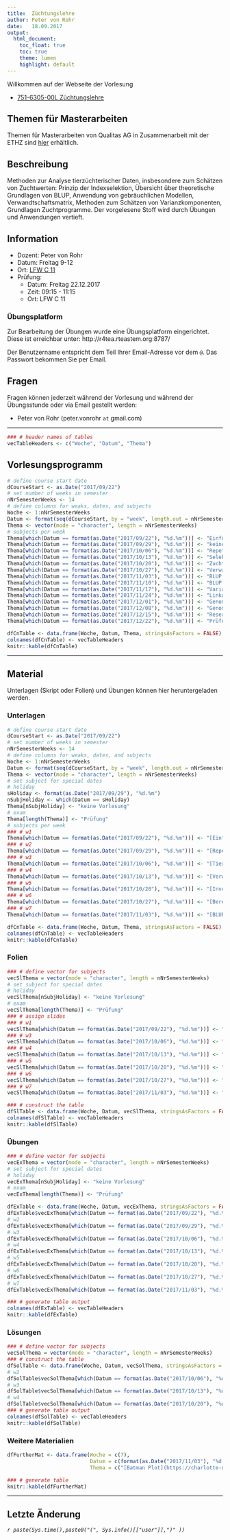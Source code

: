 ```yaml
---
title:  Züchtungslehre
author: Peter von Rohr
date:   18.09.2017
output: 
  html_document:
    toc_float: true
    toc: true
    theme: lumen
    highlight: default
---
```


Willkommen auf der Webseite der Vorlesung  

- [751-6305-00L 	Züchtungslehre](http://www.vvz.ethz.ch/Vorlesungsverzeichnis/lerneinheitPre.do?lerneinheitId=116519&semkez=2017W&lang=de)


## Themen für Masterarbeiten
Themen für Masterarbeiten von Qualitas AG in Zusammenarbeit mit der ETHZ sind [hier](https://charlotte-ngs.github.io/LBGHS2017/misc/ThemenMasterArbeiten_HS2017.html) erhältlich.


## Beschreibung
Methoden zur Analyse tierzüchterischer Daten, insbesondere zum Schätzen von Zuchtwerten: Prinzip der Indexselektion, Übersicht über theoretische Grundlagen von BLUP, Anwendung von gebräuchlichen Modellen, Verwandtschaftsmatrix, Methoden zum Schätzen von Varianzkomponenten, Grundlagen Zuchtprogramme. Der vorgelesene Stoff wird durch Übungen und Anwendungen vertieft.


## Information
- Dozent: Peter von Rohr
- Datum: Freitag 9-12
- Ort: [LFW C 11](http://www.mapsearch.ethz.ch/map/map.do?gebaeudeMap=LFW&lang=en)
- Prüfung: 
    + Datum: Freitag 22.12.2017
    + Zeit: 09:15 - 11:15
    + Ort: LFW C 11
    
### Übungsplatform
Zur Bearbeitung der Übungen wurde eine Übungsplatform eingerichtet. Diese ist erreichbar unter: http://r4tea.rteastem.org:8787/

Der Benutzername entspricht dem Teil Ihrer Email-Adresse vor dem `@`. Das Passwort bekommen Sie per Email.

## Fragen
Fragen können jederzeit während der Vorlesung und während der Übungsstunde oder via Email gestellt werden: 

- Peter von Rohr (peter.vonrohr `at` gmail.com)

--------

```r
### # header names of tables
vecTableHeaders <- c("Woche", "Datum", "Thema")
```

## Vorlesungsprogramm
```r
# define course start date
dCourseStart <- as.Date("2017/09/22")
# set number of weeks in semester
nNrSemesterWeeks <- 14
# define columns for weaks, dates, and subjects
Woche <- 1:nNrSemesterWeeks
Datum <- format(seq(dCourseStart, by = "week", length.out = nNrSemesterWeeks), "%d.%m")
Thema <- vector(mode = "character", length = nNrSemesterWeeks)
# subjects per week
Thema[which(Datum == format(as.Date("2017/09/22"), "%d.%m"))] <- "Einführung, Lineare Algebra, R"
Thema[which(Datum == format(as.Date("2017/09/29"), "%d.%m"))] <- "keine Vorlesung"
Thema[which(Datum == format(as.Date("2017/10/06"), "%d.%m"))] <- "Repetition Quantitative Genetik"
Thema[which(Datum == format(as.Date("2017/10/13"), "%d.%m"))] <- "Selektionsindex"
Thema[which(Datum == format(as.Date("2017/10/20"), "%d.%m"))] <- "Zuchtwertschätzung, Selektionsindex"
Thema[which(Datum == format(as.Date("2017/10/27"), "%d.%m"))] <- "Verwandtschaft und Inzucht"
Thema[which(Datum == format(as.Date("2017/11/03"), "%d.%m"))] <- "BLUP I"
Thema[which(Datum == format(as.Date("2017/11/10"), "%d.%m"))] <- "BLUP II"
Thema[which(Datum == format(as.Date("2017/11/17"), "%d.%m"))] <- "Varianzanalyse, Varianzkomponentenschätzung "
Thema[which(Datum == format(as.Date("2017/11/24"), "%d.%m"))] <- "Linkage disequilibrium"
Thema[which(Datum == format(as.Date("2017/12/01"), "%d.%m"))] <- "Genomische Selektion "
Thema[which(Datum == format(as.Date("2017/12/08"), "%d.%m"))] <- "Genom-weite Assoziationsstudien"
Thema[which(Datum == format(as.Date("2017/12/15"), "%d.%m"))] <- "Reserve, Fragen"
Thema[which(Datum == format(as.Date("2017/12/22"), "%d.%m"))] <- "Prüfung"

dfCnTable <- data.frame(Woche, Datum, Thema, stringsAsFactors = FALSE)
colnames(dfCnTable) <- vecTableHeaders
knitr::kable(dfCnTable)
```

--------

## Material
Unterlagen (Skript oder Folien) und Übungen können hier heruntergeladen werden. 

### Unterlagen
```r
# define course start date
dCourseStart <- as.Date("2017/09/22")
# set number of weeks in semester
nNrSemesterWeeks <- 14
# define columns for weaks, dates, and subjects
Woche <- 1:nNrSemesterWeeks
Datum <- format(seq(dCourseStart, by = "week", length.out = nNrSemesterWeeks), "%d.%m")
Thema <- vector(mode = "character", length = nNrSemesterWeeks)
# set subject for special dates
# holiday
sHoliday <- format(as.Date("2017/09/29"), "%d.%m")
nSubjHoliday <- which(Datum == sHoliday)
Thema[nSubjHoliday] <- "keine Vorlesung"
# exam
Thema[length(Thema)] <- "Prüfung"
# subjects per week
### # w1
Thema[which(Datum == format(as.Date("2017/09/22"), "%d.%m"))] <- "[Einführung in Lineare Algebra und R](https://charlotte-ngs.github.io/LBGHS2017/cn/w1/intro.pdf)"
### # w2
Thema[which(Datum == format(as.Date("2017/09/29"), "%d.%m"))] <- "[Repetition Quantitative Genetik](https://charlotte-ngs.github.io/LBGHS2017/cn/w2/rep_qg.pdf)"
### # w3
Thema[which(Datum == format(as.Date("2017/10/06"), "%d.%m"))] <- "[Tierzucht und Selektionsindex](https://charlotte-ngs.github.io/LBGHS2017/cn/w3/sel_index.pdf)"
### # w4
Thema[which(Datum == format(as.Date("2017/10/13"), "%d.%m"))] <- "[Verwandtschaft und Inzucht](https://charlotte-ngs.github.io/LBGHS2017/cn/w4/rel_inb.pdf)"
### # w5
Thema[which(Datum == format(as.Date("2017/10/20"), "%d.%m"))] <- "[Inverse Verwandtschaftsmatrix](https://charlotte-ngs.github.io/LBGHS2017/cn/w5/inverse_addrelmat.pdf)"
### # w6
Thema[which(Datum == format(as.Date("2017/10/27"), "%d.%m"))] <- "[Berechnung der Inzucht](https://charlotte-ngs.github.io/LBGHS2017/cn/w6/07_inbreeding.pdf)"
### # w7
Thema[which(Datum == format(as.Date("2017/11/03"), "%d.%m"))] <- "[BLUP](https://charlotte-ngs.github.io/LBGHS2017/cn/w7/08_blup.pdf)"

dfCnTable <- data.frame(Woche, Datum, Thema, stringsAsFactors = FALSE)
colnames(dfCnTable) <- vecTableHeaders
knitr::kable(dfCnTable)
```


### Folien
```r
### # define vector for subjects
vecSlThema = vector(mode = "character", length = nNrSemesterWeeks)
# set subject for special dates
# holiday
vecSlThema[nSubjHoliday] <- "keine Vorlesung"
# exam
vecSlThema[length(Thema)] <- "Prüfung"
### # assign slides
### # w1
vecSlThema[which(Datum == format(as.Date("2017/09/22"), "%d.%m"))] <- "[Einführung](https://charlotte-ngs.github.io/LBGHS2017/sl/w1/lbg_hs_2017_slides_einfuehrung.pdf)"
### # w3
vecSlThema[which(Datum == format(as.Date("2017/10/06"), "%d.%m"))] <- "[Repetition](https://charlotte-ngs.github.io/LBGHS2017/sl/w3/lbg_hs_2017_w3_slides_qg.pdf)"
### # w4
vecSlThema[which(Datum == format(as.Date("2017/10/13"), "%d.%m"))] <- "[Tierzucht](https://charlotte-ngs.github.io/LBGHS2017/sl/w4/lbg_hs_2017_w4_slides_index.pdf)"
### # w5
vecSlThema[which(Datum == format(as.Date("2017/10/20"), "%d.%m"))] <- "[Verwandtschaft und Inzucht](https://charlotte-ngs.github.io/LBGHS2017/sl/w5/lbg_hs_2017_w5_slides_rel_inb.pdf)"
### # w6
vecSlThema[which(Datum == format(as.Date("2017/10/27"), "%d.%m"))] <- "[Inverse Verwandtschaftsmatrix](https://charlotte-ngs.github.io/LBGHS2017/sl/w6/lbg_hs_2017_w6_slides_inverse_addrelmat.pdf)"
### # w7
vecSlThema[which(Datum == format(as.Date("2017/11/03"), "%d.%m"))] <- "[Berechnung der Inzucht](https://charlotte-ngs.github.io/LBGHS2017/sl/w7/lbg_hs_2017_w7_sl6__inbreeding.pdf)"

### # construct the table
dfSlTable <- data.frame(Woche, Datum, vecSlThema, stringsAsFactors = FALSE)
colnames(dfSlTable) <- vecTableHeaders
knitr::kable(dfSlTable)
```


### Übungen
```r
### # define vector for subjects
vecExThema = vector(mode = "character", length = nNrSemesterWeeks)
# set subject for special dates
# holiday
vecExThema[nSubjHoliday] <- "keine Vorlesung"
# exam
vecExThema[length(Thema)] <- "Prüfung"

dfExTable <- data.frame(Woche, Datum, vecExThema, stringsAsFactors = FALSE)
dfExTable$vecExThema[which(Datum == format(as.Date("2017/09/22"), "%d.%m"))] <- "keine Übung"
# w2
dfExTable$vecExThema[which(Datum == format(as.Date("2017/09/29"), "%d.%m"))] <- "[Lineare Algebra](https://charlotte-ngs.github.io/LBGHS2017/ex/w2/lbg_hs_2017_ex1_w2.pdf)"
# w3
dfExTable$vecExThema[which(Datum == format(as.Date("2017/10/06"), "%d.%m"))] <- "[Matrizen in R und Quantitative Genetik](https://charlotte-ngs.github.io/LBGHS2017/ex/w3/lbg_hs_2017_w3_ex2.pdf)"
# w4
dfExTable$vecExThema[which(Datum == format(as.Date("2017/10/13"), "%d.%m"))] <- "[Zuchtwerte](https://charlotte-ngs.github.io/LBGHS2017/ex/w4/lbg_hs_2017_w4_ex3.pdf)"
# w5
dfExTable$vecExThema[which(Datum == format(as.Date("2017/10/20"), "%d.%m"))] <- "[Geschätzte Zuchtwerte und Bestimmtheitsmass](https://charlotte-ngs.github.io/LBGHS2017/ex/w5/lbg_hs_2017_w5_ex4.pdf)"
# w6
dfExTable$vecExThema[which(Datum == format(as.Date("2017/10/27"), "%d.%m"))] <- "[Pedigree und Verwandtschaft](https://charlotte-ngs.github.io/LBGHS2017/ex/w6/lbg_hs_2017_w6_ex5.pdf)"
# w7
dfExTable$vecExThema[which(Datum == format(as.Date("2017/11/03"), "%d.%m"))] <- "[Inverse  Verwandtschaftsmatrix](https://charlotte-ngs.github.io/LBGHS2017/ex/w7/lbg_hs_2017_w7_ex6.pdf)"

### # generate table output
colnames(dfExTable) <- vecTableHeaders
knitr::kable(dfExTable)
```


### Lösungen
```r
### # define vector for subjects
vecSolThema = vector(mode = "character", length = nNrSemesterWeeks)
### # construct the table
dfSolTable <- data.frame(Woche, Datum, vecSolThema, stringsAsFactors = FALSE)
# w2
dfSolTable$vecSolThema[which(Datum == format(as.Date("2017/10/06"), "%d.%m"))] <- "[Lineare Algebra](https://charlotte-ngs.github.io/LBGHS2017/sol/w2/lbg_hs_2017_w2_sol1.pdf)"
# w3
dfSolTable$vecSolThema[which(Datum == format(as.Date("2017/10/13"), "%d.%m"))] <- "[Matrizen in R und Quantitative Genetik](https://charlotte-ngs.github.io/LBGHS2017/sol/w3/lbg_hs_2017_w3_sol2.pdf)"
# w4
dfSolTable$vecSolThema[which(Datum == format(as.Date("2017/10/20"), "%d.%m"))] <- "[Zuchtwerte](https://charlotte-ngs.github.io/LBGHS2017/sol/w4/lbg_hs_2017_w4_sol3.pdf)"
### # generate table output
colnames(dfSolTable) <- vecTableHeaders
knitr::kable(dfSolTable)
```


### Weitere Materialien
```r
dfFurtherMat <- data.frame(Woche = c(7),
                           Datum = c(format(as.Date("2017/11/03"), "%d.%m")),
                           Thema = c("[Batman Plot](https://charlotte-ngs.github.io/BatmanPlot/BatmanPlotPost.html)"))

### # generate table
knitr::kable(dfFurtherMat)
```

--------

## Letzte Änderung
_`r paste(Sys.time(),paste0("(", Sys.info()[["user"]],")" ))`_


